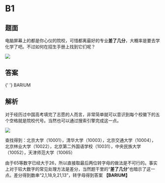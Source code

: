 # B1

## 题面

电脑屏幕上的都是你心仪的院校，可惜都离最好的专业**差了几分**，大概率是要去学化学了吧。<span className="text-red-600">不过如何在招生手册上找到它们呢？</span>

![](./01-b1.assets/image_1.webp)

## 答案

{' '}
<AnswerBlock>BARIUM</AnswerBlock>

## 解析

对于经历过中国高考填完了志愿的人而言，非常简单就可以意识到每个校徽下的五个空格就是院校代号。当然也可以通过搜索引擎完成这一点。

![](./01-b1.assets/image_2.webp)

查找得到：北京大学（10001），清华大学（10003），北京交通大学（10004），北京林业大学（10022），北京第二外国语学校（10031），中央民族大学（10052），天津师范大学（10065）

由于65等数字已经大于26，所以直接取最后两位转字母的做法是不可行的。事实上对于较大数字的常见处理方法是差分，当然题干里的“**差了几分**”也暗示了这一点。差分得到数串“2,1,18,9,21,13”，转字母得到答案 **【BARIUM】**
